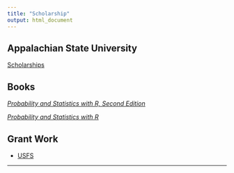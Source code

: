 ```yaml
---
title: "Scholarship"
output: html_document
---
```


## Appalachian State University    

[Scholarships](https://scholarships.appstate.edu/)    

## Books 

[_Probability and Statistics with R, Second Edition_](http://alanarnholt.github.io/PASWR2E-Book/)

[_Probability and Statistics with R_](http://www1.appstate.edu/~arnholta/PASWR/index.htm)

## Grant Work

* [USFS](https://github.com/alanarnholt/USFS)

* * *